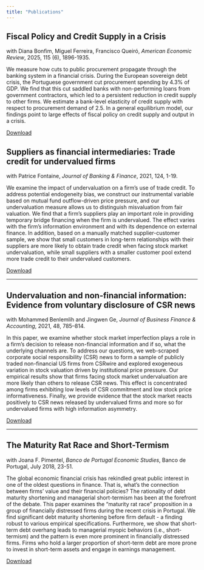 ---
title: "Publications"
---

## Fiscal Policy and Credit Supply in a Crisis


with Diana Bonfim, Miguel Ferreira, Francisco Queiró, *American Economic Review*, 2025, 115 (6), 1896-1935.

We measure how cuts to public procurement propagate through the banking system in a financial crisis. During the European sovereign debt crisis, the Portuguese government cut procurement spending by 4.3\% of GDP. We find that this cut saddled banks with non-performing loans from government contractors, which led to a persistent reduction in credit supply to other firms. We estimate a bank-level elasticity of credit supply with respect to procurement demand of 2.5. In a general equilibrium model, our findings point to large effects of fiscal policy on credit supply and output in a crisis.

<a href="https://www.aeaweb.org/articles?id=10.1257/aer.20221499&from=f" target="_blank">Download</a><br>


## Suppliers as financial intermediaries: Trade credit for undervalued firms

with Patrice Fontaine, *Journal of Banking & Finance*, 2021, 124, 1-19.

We examine the impact of undervaluation on a firm's use of trade credit. To address potential endogeneity bias, we construct our instrumental variable based on mutual fund outflow-driven price pressure, and our undervaluation measure allows us to distinguish misvaluation from fair valuation. We find that a firm's suppliers play an important role in providing temporary bridge financing when the firm is undervalued. The effect varies with the firm's information environment and with its dependence on external finance. In addition, based on a manually matched supplier-customer sample, we show that small customers in long-term relationships with their suppliers are more likely to obtain trade credit when facing stock market undervaluation, while small suppliers with a smaller customer pool extend more trade credit to their undervalued customers.

<a href="https://www.sciencedirect.com/science/article/pii/S0378426621000017" target="_blank">Download</a><br>

----

## Undervaluation and non-financial information: Evidence from voluntary disclosure of CSR news

with Mohammed Benlemlih and Jingwen Ge, *Journal of Business Finance & Accounting*, 2021, 48, 785–814.

In this paper, we examine whether stock market imperfection plays a role in a firm's decision to release non-financial information and if so, what the underlying channels are. To address our questions, we web-scraped corporate social responsibility (CSR) news to form a sample of publicly traded non-financial US firms from CSRwire and explored exogeneous variation in stock valuation driven by institutional price pressure. Our empirical results show that firms facing stock market undervaluation are more likely than others to release CSR news. This effect is concentrated among firms exhibiting low levels of CSR commitment and low stock price informativeness. Finally, we provide evidence that the stock market reacts positively to CSR news released by undervalued firms and more so for undervalued firms with high information asymmetry.

<a href="https://onlinelibrary.wiley.com/doi/full/10.1111/jbfa.12505" target="_blank">Download</a><br>

----

## The Maturity Rat Race and Short-Termism

with Joana F. Pimentel, *Banco de Portugal Economic Studies*, Banco de Portugal, July 2018, 23-51.

The global economic financial crisis has rekindled great public interest in one of the oldest questions in finance. That is, what’s the connection between firms’ value and their financial policies? The rationality of debt maturity shortening and managerial short-termism has been at the forefront of the debate. This paper examines the “maturity rat race” proposition in a group of financially distressed firms during the recent crisis in Portugal. We find significant debt maturity shortening before firm default - a finding robust to various empirical specifications. Furthermore, we show that short-term debt overhang leads to managerial myopic behaviors (i.e., short-termism) and the pattern is even more prominent in financially distressed firms. Firms who hold a larger proportion of short-term debt are more prone to invest in short-term assets and engage in earnings management.

<a href="https://www.bportugal.pt/en/paper/maturity-rat-race-and-short-termism" target="_blank">Download</a><br>
